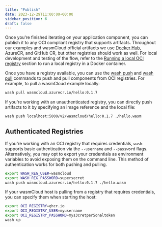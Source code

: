 ```yaml
---
title: "Publish"
date: 2023-12-29T11:00:00+00:00
sidebar_position: 6
draft: false
---
```


Once you're finished iterating on your application component, you can publish it to any OCI compliant registry that supports artifacts. Throughout our examples and wasmCloud official artifacts we use [Docker Hub](https://hub.docker.com), AzureCR, and GitHub CR, but other registries should work as well. For local development and testing of the flow, refer to the [Running a local OCI registry](/docs/developer/workflow#running-a-local-oci-registry) section to run a local registry in a Docker container.

Once you have a registry available, you can use the [wash push](/docs/cli/push) and [wash pull](/docs/cli/pull) commands to push and pull components from OCI registries. For example, to pull a wasmCloud example locally:

```bash
wash pull wasmcloud.azurecr.io/hello:0.1.7
```

If you're working with an unauthenticated registry, you can directly push artifacts to it by specifying an image reference and the local file:

```bash
wash push localhost:5000/v2/wasmcloud/hello:0.1.7 ./hello.wasm
```

## Authenticated Registries

If you're working with an OCI registry that requires credentials, `wash` supports basic authentication via the `--username` and `--password` flags. Alternatively, you may opt to export your credentials as environment variables to avoid exposing them on the command line. This method of authentication works for both pushing and pulling.

```bash
export WASH_REG_USER=wasmcloud
export WASH_REG_PASSWORD=supersecret
wash push wasmcloud.azurecr.io/hello:0.1.7 ./hello.wasm
```

If your wasmCloud host is pulling from a registry that requires credentials, you can specify them when starting the host:

```bash
export OCI_REGISTRY=ghcr.io
export OCI_REGISTRY_USER=myusername
export OCI_REGISTRY_PASSWORD=mys3cretper5onaltoken
wash up
```

